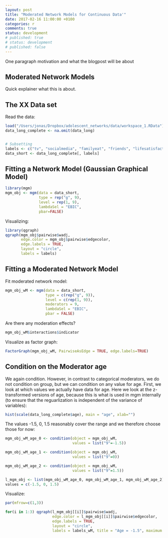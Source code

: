 ```yaml
---
layout: post
title: "Moderated Network Models for Continuous Data'"
date: 2017-02-16 11:00:00 +0100
categories: r
comments: true
status: development
# published: true
# status: development
# published: false
---
```



One paragraph motivation and what the blogpost will be about


## Moderated Network Models

Quick explainer what this is about.


## The XX Data set

Read the data:

```r
load("/Users/jonas/Dropbox/adolescent_networks/data/workspace_1.RData")
data_long_complete <- na.omit(data_long)


# Subsetting
labels <- c("tv", "socialmedia", "familyeat", "friends", "lifesatisfaction", "alcohol", "smoking", "stay_late", "age")
data_short <- data_long_complete[, labels]

```


## Fitting a Network Model (Gaussian Graphical Model)


```r
library(mgm)
mgm_obj <- mgm(data = data_short, 
               type = rep("g", 9), 
               level = rep(1, 9), 
               lambdaSel = "EBIC", 
               pbar=FALSE)
```


Visualizing:

```r

library(qgraph)
qgraph(mgm_obj$pairwise$wadj, 
       edge.color = mgm_obj$pairwise$edgecolor, 
       edge.labels = TRUE,
       layout = "circle", 
       labels = labels)
```


## Fitting a Moderated Network Model

Fit moderated network model:

```r
mgm_obj_wM <- mgm(data = data_short, 
                  type = c(rep("g", 9)), 
                  level = c(rep(1, 9)), 
                  moderators = 9,
                  lambdaSel = "EBIC", 
                  pbar = FALSE)
```

Are there any moderation effects?

```r
mgm_obj_wM$interactions$indicator
```

Visualize as factor graph:


```r
FactorGraph(mgm_obj_wM, PairwiseAsEdge = TRUE, edge.labels=TRUE)
```



## Condition on the Moderator age


We again condition. However, in contrast to categorical moderators, we do not condition on group, but we can condition on any value for age. First, we look at which values we actually have data for age. Here we look at the z-transformed versions of age, because this is what is used in mgm internally (to ensure that the reguarlization is independent of the variance of variables):

```r

hist(scale(data_long_complete$age), main = "age", xlab="")

```

The values -1.5, 0, 1.5 reasonably cover the range and we therefore choose those for now:


```r
mgm_obj_wM_age_0 <- condition(object = mgm_obj_wM, 
                              values = list("9"=-1.5))

mgm_obj_wM_age_1 <- condition(object = mgm_obj_wM, 
                              values = list("9"=0))

mgm_obj_wM_age_2 <- condition(object = mgm_obj_wM, 
                              values = list("9"=1.5))

l_mgm_obj <- list(mgm_obj_wM_age_0, mgm_obj_wM_age_1, mgm_obj_wM_age_2)
values = c(-1.5, 0, 1.5)

```


Visualize:

```r

par(mfrow=c(1,3))

for(i in 1:3) qgraph(l_mgm_obj[[i]]$pairwise$wadj, 
                     edge.color = l_mgm_obj[[i]]$pairwise$edgecolor, 
                     edge.labels = TRUE,
                     layout = "circle", 
                     labels = labels_wM, title = "Age = -1.5", maximum = .3)

```
















